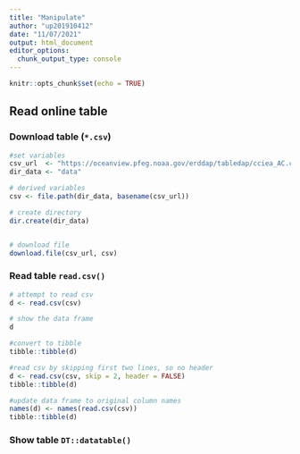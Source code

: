 ```yaml
---
title: "Manipulate"
author: "up201910412"
date: "11/07/2021"
output: html_document
editor_options: 
  chunk_output_type: console
---
```


```r
knitr::opts_chunk$set(echo = TRUE)
```

## Read online table

### Download table (`*.csv`)

```r
#set variables
csv_url  <- "https://oceanview.pfeg.noaa.gov/erddap/tabledap/cciea_AC.csv"
dir_data <- "data"

# derived variables
csv <- file.path(dir_data, basename(csv_url))

# create directory
dir.create(dir_data)


# download file
download.file(csv_url, csv)
```

### Read table `read.csv()`

```r
# attempt to read csv
d <- read.csv(csv)

# show the data frame
d

#convert to tibble
tibble::tibble(d)

#read csv by skipping first two lines, so no header
d <- read.csv(csv, skip = 2, header = FALSE)
tibble::tibble(d)

#update data frame to original column names
names(d) <- names(read.csv(csv))
tibble::tibble(d)
```

### Show table `DT::datatable()`

